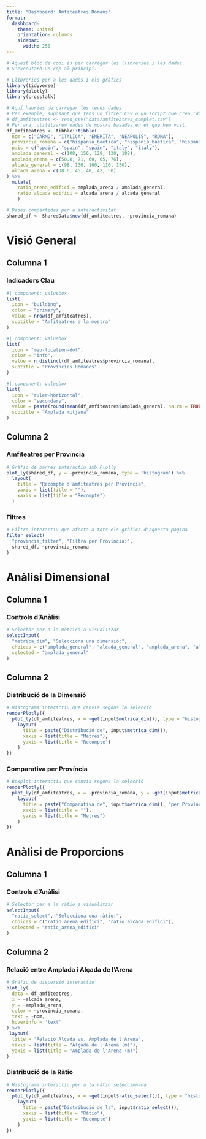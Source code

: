 ```yaml
---
title: "Dashboard: Amfiteatres Romans"
format: 
  dashboard:
    theme: united
    orientation: columns
    sidebar:
      width: 250
---
```


```r
# Aquest bloc de codi és per carregar les llibreries i les dades.
# S'executarà un cop al principi.

# Llibreries per a les dades i els gràfics
library(tidyverse)
library(plotly)
library(crosstalk)

# Aquí hauries de carregar les teves dades.
# Per exemple, suposant que tens un fitxer CSV o un script que crea 'df_amfiteatres_imputat'
# df_amfiteatres <- read_csv("data/amfiteatres_complet.csv") 
# Per ara, utilitzarem dades de mostra basades en el que hem vist.
df_amfiteatres <- tibble::tibble(
  nom = c("CARMO", "ITALICA", "EMERITA", "NEAPOLIS", "ROMA"),
  provincia_romana = c("hispania_baetica", "hispania_baetica", "hispania_lusitania", "italia", "italia"),
  pais = c("spain", "spain", "spain", "italy", "italy"),
  amplada_general = c(108, 156, 128, 130, 188),
  amplada_arena = c(58.8, 71, 60, 65, 76),
  alcada_general = c(98, 130, 100, 110, 150),
  alcada_arena = c(38.6, 45, 40, 42, 50)
) %>%
  mutate(
    ratio_arena_edifici = amplada_arena / amplada_general,
    ratio_alcada_edifici = alcada_arena / alcada_general
    )

# Dades compartides per a interactivitat
shared_df <- SharedData$new(df_amfiteatres, ~provincia_romana)
```

# Visió General {nav-title="Visió General"}

## Columna 1 {width=300}

### Indicadors Clau

```r
#| component: valuebox
list(
  icon = "building",
  color = "primary",
  value = nrow(df_amfiteatres),
  subtitle = "Amfiteatres a la mostra"
)
```

```r
#| component: valuebox
list(
  icon = "map-location-dot",
  color = "info",
  value = n_distinct(df_amfiteatres$provincia_romana),
  subtitle = "Províncies Romanes"
)
```

```r
#| component: valuebox
list(
  icon = "ruler-horizontal",
  color = "secondary",
  value = paste(round(mean(df_amfiteatres$amplada_general, na.rm = TRUE)), "m"),
  subtitle = "Amplada mitjana"
)
```

## Columna 2

### Amfiteatres per Província

```r
# Gràfic de barres interactiu amb Plotly
plot_ly(shared_df, y = ~provincia_romana, type = 'histogram') %>%
  layout(
    title = "Recompte d'amfiteatres per Província",
    yaxis = list(title = ""),
    xaxis = list(title = "Recompte")
  )
```

### Filtres

```r
# Filtre interactiu que afecta a tots els gràfics d'aquesta pàgina
filter_select(
  "provincia_filter", "Filtra per Província:",
  shared_df, ~provincia_romana
)
```

# Anàlisi Dimensional {nav-title="Anàlisi Dimensional"}

## Columna 1 {.sidebar}

### Controls d'Anàlisi

```r
# Selector per a la mètrica a visualitzar
selectInput(
  "metrica_dim", "Selecciona una dimensió:",
  choices = c("amplada_general", "alcada_general", "amplada_arena", "alcada_arena"),
  selected = "amplada_general"
)
```

## Columna 2

### Distribució de la Dimensió

```r
# Histograma interactiu que canvia segons la selecció
renderPlotly({
  plot_ly(df_amfiteatres, x = ~get(input$metrica_dim()), type = "histogram") %>%
    layout(
      title = paste("Distribució de", input$metrica_dim()),
      xaxis = list(title = "Metres"),
      yaxis = list(title = "Recompte")
    )
})
```

### Comparativa per Província

```r
# Boxplot interactiu que canvia segons la selecció
renderPlotly({
  plot_ly(df_amfiteatres, x = ~provincia_romana, y = ~get(input$metrica_dim()), type = "box") %>%
    layout(
      title = paste("Comparativa de", input$metrica_dim(), "per Província"),
      xaxis = list(title = ""),
      yaxis = list(title = "Metres")
    )
})
```

# Anàlisi de Proporcions {nav-title="Anàlisi de Proporcions"}

## Columna 1 {.sidebar}

### Controls d'Anàlisi

```r
# Selector per a la ràtio a visualitzar
selectInput(
  "ratio_select", "Selecciona una ràtio:",
  choices = c("ratio_arena_edifici", "ratio_alcada_edifici"),
  selected = "ratio_arena_edifici"
)
```

## Columna 2

### Relació entre Amplada i Alçada de l'Arena

```r
# Gràfic de dispersió interactiu
plot_ly(
  data = df_amfiteatres,
  x = ~alcada_arena, 
  y = ~amplada_arena, 
  color = ~provincia_romana,
  text = ~nom,
  hoverinfo = 'text'
) %>%
 layout(
  title = "Relació Alçada vs. Amplada de l'Arena",
  xaxis = list(title = "Alçada de l'Arena (m)"),
  yaxis = list(title = "Amplada de l'Arena (m)")
)
```

### Distribució de la Ràtio

```r
# Histograma interactiu per a la ràtio seleccionada
renderPlotly({
  plot_ly(df_amfiteatres, x = ~get(input$ratio_select()), type = "histogram") %>%
    layout(
      title = paste("Distribució de la", input$ratio_select()),
      xaxis = list(title = "Ràtio"),
      yaxis = list(title = "Recompte")
    )
})
```
